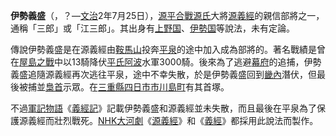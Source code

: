 '''伊勢義盛'''（{{bd||?|1186年|8月11日|catIdx=Y伊}}，？—[[文治_(日本)|文治]]2年7月25日），[[源平合戰|源平合戰]][[源氏|源氏]]大將[[源義經|源義經]]的親信部將之一，通稱「三郎」或「江三郎」。其出身有[[上野国|上野国]]、[[伊勢国|伊勢国]]等說法，未有定論。

傳說伊勢義盛是在源義經由[[鞍馬山|鞍馬山]]投奔[[平泉|平泉]]的途中加入成為部將的。著名戰績是曾在[[屋島之戰|屋島之戰]]中以13騎降伏[[平氏|平氏]][[阿波|阿波]]水軍3000騎。後來為了逃避[[幕府_(日本)|幕府]]的追捕，伊勢義盛追隨源義經再次逃往平泉，途中不幸失散，於是伊勢義盛回到[[畿內|畿內]]潛伏，但最後被捕並[[梟首|梟首]]示眾。在[[三重縣|三重縣]][[四日市市|四日市市]][[川島町|川島町]]有其首塚。

不過[[軍記物語|軍記物語]]《[[義經記|義經記]]》記載伊勢義盛和源義經並未失散，而且最後在平泉為了保護源義經而壯烈戰死。[[NHK|NHK]][[大河劇|大河劇]]《[[源義經_(大河劇)|源義經]]》和《[[義經_(大河劇)|義經]]》都採用此說法而製作。
{{Samurai-stub}}